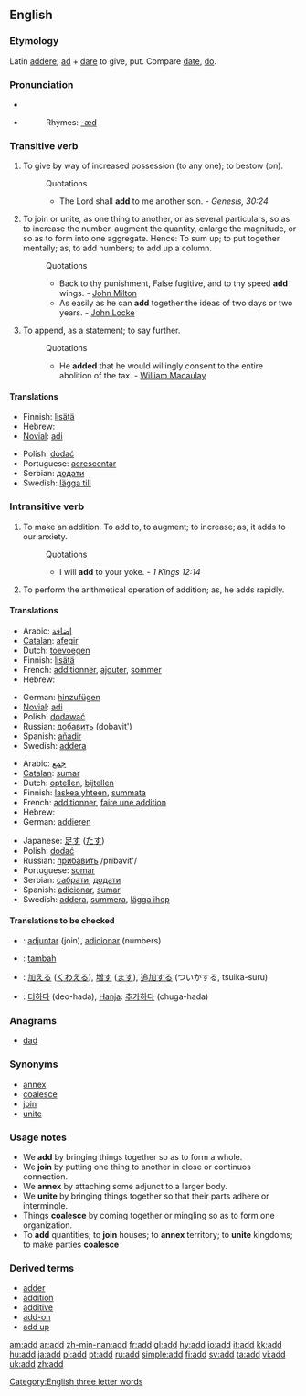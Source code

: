 {{see|ADD}}
==English==
[[Category:English three letter words]]

===Etymology===
Latin [[addere]]; [[ad]] + [[dare]] to give, put. Compare [[date]], [[do]].

===Pronunciation===
*{{IPA|/æd/}}
*{{audio|en-us-add.ogg|Audio (US)}}
*:Rhymes: [[Rhymes:English:-æd|-æd]]

===Transitive verb===
{{en-verb}}

# To give by way of increased possession (to any one); to bestow (on).
#:Quotations
#:*The Lord shall '''add''' to me another son. - ''Genesis, 30:24''
# To join or unite, as one thing to another, or as several particulars, so as to increase the number, augment the quantity, enlarge the magnitude, or so as to form into one aggregate. Hence: To sum up; to put together mentally; as, to add numbers; to add up a column.
#:Quotations
#:*Back to thy punishment, False fugitive, and to thy speed '''add''' wings. - [[w:John Milton|John Milton]]
#:*As easily as he can '''add''' together the ideas of two days or two years. - [[John Locke]]
# To append, as a statement; to say further.
#:Quotations
#:*He '''added''' that he would willingly consent to the entire abolition of the tax. - [[William Macaulay]]

====Translations====
{{trans-top|to append, as a statement}}
*Finnish: [[lisätä]]
*Hebrew: {{he-translation|להוסיף|lehosíf}}
*[[Novial]]: [[adi]]
{{trans-mid}}
*Polish: [[dodać]]
*Portuguese: [[acrescentar]]
*Serbian: [[додати]]
*Swedish: [[lägga till]]
{{trans-bottom}}

===Intransitive verb===
{{en-verb}}

# To make an addition.  To add to, to augment; to increase; as, it adds to our anxiety. 
#:Quotations
#:*I will '''add''' to your yoke. - ''1 Kings 12:14''
# {{math}} To perform the arithmetical operation of addition; as, he adds rapidly.

====Translations====
{{trans-top|to make an addition}}
*Arabic: [[إضافة]]
*[[Catalan]]: [[afegir]]
*Dutch: [[toevoegen]]
*Finnish: [[lisätä]]
*French: [[additionner]], [[ajouter]], [[sommer]]
*Hebrew: {{he-translation|להוסיף|lehosíf}}
{{trans-mid}}
*German: [[hinzufügen]]
*[[Novial]]: [[adi]]
*Polish: [[dodawać]]
*Russian: [[добавить]] (dobavit')
*Spanish: [[añadir]]
*Swedish: [[addera]]
{{trans-bottom}}

{{trans-top|to perform the arithmetical operation of addition}}
*Arabic: [[جمع]]
*[[Catalan]]: [[sumar]]
*Dutch: [[optellen]], [[bijtellen]]
*Finnish: [[laskea yhteen]], [[summata]]
*French: [[additionner]], [[faire une addition]] 
*Hebrew: {{he-translation|לחבר|lekhabér}}
*German: [[addieren]]
{{trans-mid}}
*Japanese: [[足す]] ([[たす]])
*Polish: [[dodać]]
*Russian: [[:ru:прибавить|прибавить]] /pribavit'/
*Portuguese: [[somar]]
*Serbian: [[сабрати]], [[додати]]
*Spanish: [[adicionar]], [[sumar]]
*Swedish: [[addera]], [[summera]], [[lägga ihop]]
{{trans-bottom}}

====Translations to be checked====
{{checktrans}}
*{{ttbc|Ido}}: [[adjuntar]] (join), [[adicionar]] (numbers)
*{{ttbc|Indonesian}}: [[tambah]]
*{{ttbc|Japanese}}: [[加える]] ([[くわえる]]), [[増す]] ([[ます]]), [[追加]]する (ついかする, tsuika-suru)
*{{ttbc|Korean}}: [[더하다]] (deo-hada), [[Hanja]]: [[추가하다]] (chuga-hada)


===Anagrams===
*[[dad]]

===Synonyms===
*[[annex]]
*[[coalesce]]
*[[join]]
*[[unite]]

===Usage notes===
*We '''add''' by bringing things together so as to form a whole. 
*We '''join''' by putting one thing to another in close or continuos connection. 
*We '''annex''' by attaching some adjunct to a larger body. 
*We '''unite''' by bringing things together so that their parts adhere or intermingle. 
*Things '''coalesce''' by coming together or mingling so as to form one organization. 
*To '''add''' quantities; to '''join''' houses; to '''annex''' territory; to '''unite''' kingdoms; to make parties '''coalesce'''

===Derived terms===
*[[adder#Noun 2|adder]]
*[[addition]]
*[[additive]]
*[[add-on]]
*[[add up]]

{{webster}}

[[am:add]]
[[ar:add]]
[[zh-min-nan:add]]
[[fr:add]]
[[gl:add]]
[[hy:add]]
[[io:add]]
[[it:add]]
[[kk:add]]
[[hu:add]]
[[ja:add]]
[[pl:add]]
[[pt:add]]
[[ru:add]]
[[simple:add]]
[[fi:add]]
[[sv:add]]
[[ta:add]]
[[vi:add]]
[[uk:add]]
[[zh:add]]